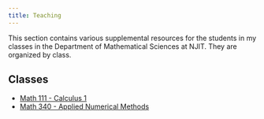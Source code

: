 ```yaml
---
title: Teaching
---
```


This section contains various supplemental resources for the students in my classes in the Department of Mathematical Sciences at NJIT.
They are organized by class.

## Classes

- [Math 111 - Calculus 1](math111/math111.qmd)
- [Math 340 - Applied Numerical Methods](math340/Lab1_matlab_taylor_series/Lab1_matlab_intro.qmd)
